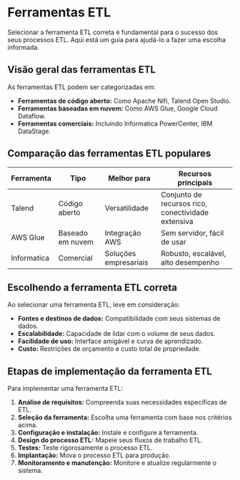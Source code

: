 # Ferramentas ETL

Selecionar a ferramenta ETL correta é fundamental para o sucesso dos seus processos ETL. Aqui está um guia para ajudá-lo a fazer uma escolha informada.

## Visão geral das ferramentas ETL

As ferramentas ETL podem ser categorizadas em:

- **Ferramentas de código aberto:** Como Apache Nifi, Talend Open Studio.
- **Ferramentas baseadas em nuvem:** Como AWS Glue, Google Cloud Dataflow.
- **Ferramentas comerciais:** Incluindo Informatica PowerCenter, IBM DataStage.

## Comparação das ferramentas ETL populares

| Ferramenta | Tipo | Melhor para | Recursos principais |
|------------|------|------------|--------------------|
| Talend     | Código aberto | Versatilidade | Conjunto de recursos rico, conectividade extensiva |
| AWS Glue   | Baseado em nuvem | Integração AWS | Sem servidor, fácil de usar |
| Informatica | Comercial | Soluções empresariais | Robusto, escalável, alto desempenho |

## Escolhendo a ferramenta ETL correta

Ao selecionar uma ferramenta ETL, leve em consideração:

- **Fontes e destinos de dados:** Compatibilidade com seus sistemas de dados.
- **Escalabilidade:** Capacidade de lidar com o volume de seus dados.
- **Facilidade de uso:** Interface amigável e curva de aprendizado.
- **Custo:** Restrições de orçamento e custo total de propriedade.

## Etapas de implementação da ferramenta ETL

Para implementar uma ferramenta ETL:

1. **Análise de requisitos:** Compreenda suas necessidades específicas de ETL.
2. **Seleção da ferramenta:** Escolha uma ferramenta com base nos critérios acima.
3. **Configuração e instalação:** Instale e configure a ferramenta.
4. **Design do processo ETL:** Mapeie seus fluxos de trabalho ETL.
5. **Testes:** Teste rigorosamente o processo ETL.
6. **Implantação:** Mova o processo ETL para produção.
7. **Monitoramento e manutenção:** Monitore e atualize regularmente o sistema.